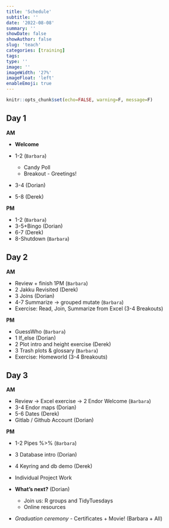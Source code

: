 ```yaml
---
title: 'Schedule'
subtitle: ''
date: '2022-08-08'
summary: ''
showDate: false
showAuthor: false
slug: 'teach'
categories: [training]
tags: 
type: ''
image: '' 
imageWidth: '27%'
imageFloat: 'left'
enableEmoji: true
---
```



```r
knitr::opts_chunk$set(echo=FALSE, warning=F, message=F)
```


## Day 1

**AM**

- **Welcome** 

-	1-2 (`Barbara`)
    - Candy Poll
    -	Breakout - Greetings!
-	3-4 (Dorian)
-	5-8 (Derek)

**PM**

-	1-2 (`Barbara`)
-	3-5+Bingo (Dorian)
-	6-7 (Derek)
-	8-Shutdown (`Barbara`)

## Day 2

**AM**

-	Review + finish 1PM (`Barbara`) 
- 2 Jakku Revisited (Derek)
-	3 Joins (Dorian)
-	4-7 Summarize -> grouped mutate (`Barbara`)
-	Exercise: Read, Join, Summarize from Excel (3-4 Breakouts)


**PM**

-	GuessWho (`Barbara`)
-	1 If_else (Dorian)
-	2 Plot intro and height exercise (Derek)
-	3 Trash plots & glossary (`Barbara`)
-	Exercise: Homeworld (3-4 Breakouts)

## Day 3

**AM**

-	Review -> Excel exercise -> 2 Endor Welcome (`Barbara`)
-	3-4 Endor maps (Dorian)
-	5-6 Dates (Derek)
-	Gitlab / Github Account (Dorian)

**PM**

-	1-2 Pipes %>% (`Barbara`)
-	3 Database intro (Dorian)
- 4 Keyring and db demo (Derek) 
-	Individual Project Work 

- **What's next?** (Dorian)
    - Join us: R groups and TidyTuesdays
    - Online resources
    
-	*Graduation ceremony* - Certificates + Movie! (Barbara + All)
